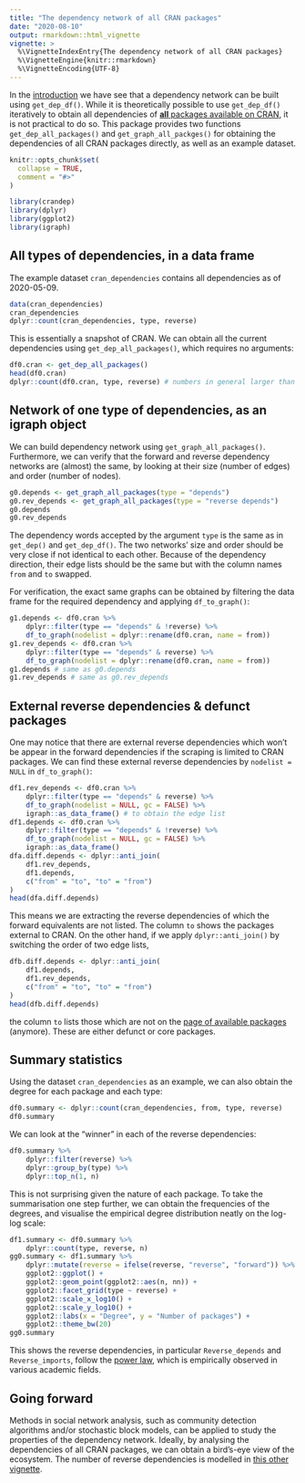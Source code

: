 ```yaml
---
title: "The dependency network of all CRAN packages"
date: "2020-08-10"
output: rmarkdown::html_vignette
vignette: >
  %\VignetteIndexEntry{The dependency network of all CRAN packages}
  %\VignetteEngine{knitr::rmarkdown}
  %\VignetteEncoding{UTF-8}
---
```


In the [introduction](introduction.html) we have see that a dependency network can be built using `get_dep_df()`. While it is theoretically possible to use `get_dep_df()` iteratively to obtain all dependencies of [**all** packages available on CRAN](https://cran.r-project.org/web/packages/available_packages_by_name.html), it is not practical to do so. This package provides two functions `get_dep_all_packages()` and `get_graph_all_packges()` for obtaining the dependencies of all CRAN packages directly, as well as an example dataset.

```r
knitr::opts_chunk$set(
  collapse = TRUE,
  comment = "#>"
)
```

```r
library(crandep)
library(dplyr)
library(ggplot2)
library(igraph)
```





## All types of dependencies, in a data frame
The example dataset `cran_dependencies` contains all dependencies as of 2020-05-09.
```r
data(cran_dependencies)
cran_dependencies
dplyr::count(cran_dependencies, type, reverse)
```

This is essentially a snapshot of CRAN. We can obtain all the current dependencies using `get_dep_all_packages()`, which requires no arguments:
```r
df0.cran <- get_dep_all_packages()
head(df0.cran)
dplyr::count(df0.cran, type, reverse) # numbers in general larger than above
```





## Network of one type of dependencies, as an igraph object
We can build dependency network using `get_graph_all_packages()`. Furthermore, we can verify that the forward and reverse dependency networks are (almost) the same, by looking at their size (number of edges) and order (number of nodes).
```r
g0.depends <- get_graph_all_packages(type = "depends")
g0.rev_depends <- get_graph_all_packages(type = "reverse depends")
g0.depends
g0.rev_depends
```
The dependency words accepted by the argument `type` is the same as in `get_dep()` and `get_dep_df()`. The two networks' size and order should be very close if not identical to each other. Because of the dependency direction, their edge lists should be the same but with the column names `from` and `to` swapped.

For verification, the exact same graphs can be obtained by filtering the data frame for the required dependency and applying `df_to_graph()`:
```r
g1.depends <- df0.cran %>%
    dplyr::filter(type == "depends" & !reverse) %>%
    df_to_graph(nodelist = dplyr::rename(df0.cran, name = from))
g1.rev_depends <- df0.cran %>%
    dplyr::filter(type == "depends" & reverse) %>%
    df_to_graph(nodelist = dplyr::rename(df0.cran, name = from))
g1.depends # same as g0.depends
g1.rev_depends # same as g0.rev_depends
```





## External reverse dependencies & defunct packages
One may notice that there are external reverse dependencies which won't be appear in the forward dependencies if the scraping is limited to CRAN packages. We can find these external reverse dependencies by `nodelist = NULL` in `df_to_graph()`:
```r
df1.rev_depends <- df0.cran %>%
    dplyr::filter(type == "depends" & reverse) %>%
    df_to_graph(nodelist = NULL, gc = FALSE) %>%
    igraph::as_data_frame() # to obtain the edge list
df1.depends <- df0.cran %>%
    dplyr::filter(type == "depends" & !reverse) %>%
    df_to_graph(nodelist = NULL, gc = FALSE) %>%
    igraph::as_data_frame()
dfa.diff.depends <- dplyr::anti_join(
    df1.rev_depends,
    df1.depends,
    c("from" = "to", "to" = "from")
)
head(dfa.diff.depends)
```
This means we are extracting the reverse dependencies of which the forward equivalents are not listed. The column `to` shows the packages external to CRAN. On the other hand, if we apply `dplyr::anti_join()` by switching the order of two edge lists,
```r
dfb.diff.depends <- dplyr::anti_join(
    df1.depends,
    df1.rev_depends,
    c("from" = "to", "to" = "from")
)
head(dfb.diff.depends)
```
the column `to` lists those which are not on the [page of available packages](https://cran.r-project.org/web/packages/available_packages_by_name.html) (anymore). These are either defunct or core packages.





## Summary statistics
Using the dataset `cran_dependencies` as an example, we can also obtain the degree for each package and each type:
```r
df0.summary <- dplyr::count(cran_dependencies, from, type, reverse)
df0.summary
```
We can look at the "winner" in each of the reverse dependencies:
```r
df0.summary %>%
    dplyr::filter(reverse) %>%
    dplyr::group_by(type) %>%
    dplyr::top_n(1, n)
```
This is not surprising given the nature of each package. To take the summarisation one step further, we can obtain the frequencies of the degrees, and visualise the empirical degree distribution neatly on the log-log scale:
```r
df1.summary <- df0.summary %>%
    dplyr::count(type, reverse, n)
gg0.summary <- df1.summary %>%
    dplyr::mutate(reverse = ifelse(reverse, "reverse", "forward")) %>%
    ggplot2::ggplot() +
    ggplot2::geom_point(ggplot2::aes(n, nn)) +
    ggplot2::facet_grid(type ~ reverse) +
    ggplot2::scale_x_log10() +
    ggplot2::scale_y_log10() +
    ggplot2::labs(x = "Degree", y = "Number of packages") +
    ggplot2::theme_bw(20)
gg0.summary
```
This shows the reverse dependencies, in particular `Reverse_depends` and `Reverse_imports`, follow the [power law](https://en.wikipedia.org/wiki/Power-law), which is empirically observed in various academic fields.





## Going forward
Methods in social network analysis, such as community detection algorithms and/or stochastic block models, can be applied to study the properties of the dependency network. Ideally, by analysing the dependencies of all CRAN packages, we can obtain a bird's-eye view of the ecosystem. The number of reverse dependencies is modelled in [this other vignette](degree.html).